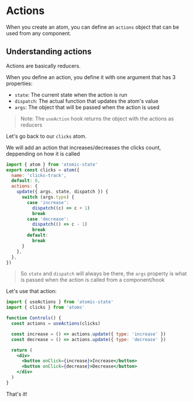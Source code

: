 # Actions

When you create an atom, you can define an `actions` object that can be used from any component.

## Understanding actions

<p style={{ color: 'orange' }}>Actions are basically reducers.</p>

When you define an action, you define it with one argument that has 3 properties:

- `state`: The current state when the action is run
- `dispatch`: The actual function that updates the atom's value
- `args`: The object that will be passed when the action is used

> Note: The `useAction` hook returns the object with the actions as reducers

Let's go back to our `clicks` atom.

We will add an action that increases/decreases the clicks count, deppending on how it is called

```jsx
import { atom } from 'atomic-state'
export const clicks = atom({
  name: 'clicks-track',
  default: 0,
  actions: {
    update({ args, state, dispatch }) {
      switch (args.type) {
        case 'increase':
          dispatch((c) => c + 1)
          break
        case 'decrease':
          dispatch(() => c - 1)
          break
        default:
          break
      }
    },
  },
})
```

> So `state` and `dispatch` will always be there, the `args` property is what is passed when the action is called from a component/hook

Let's use that action:

```jsx
import { useActions } from 'atomic-state'
import { clicks } from 'atoms'

function Controls() {
  const actions = useActions(clicks)

  const increase = () => actions.update({ type: 'increase' })
  const decrease = () => actions.update({ type: 'decrease' })

  return (
    <div>
      <button onClick={increase}>Increase</button>
      <button onClick={decrease}>Decrease</button>
    </div>
  )
}
```

That's it!
